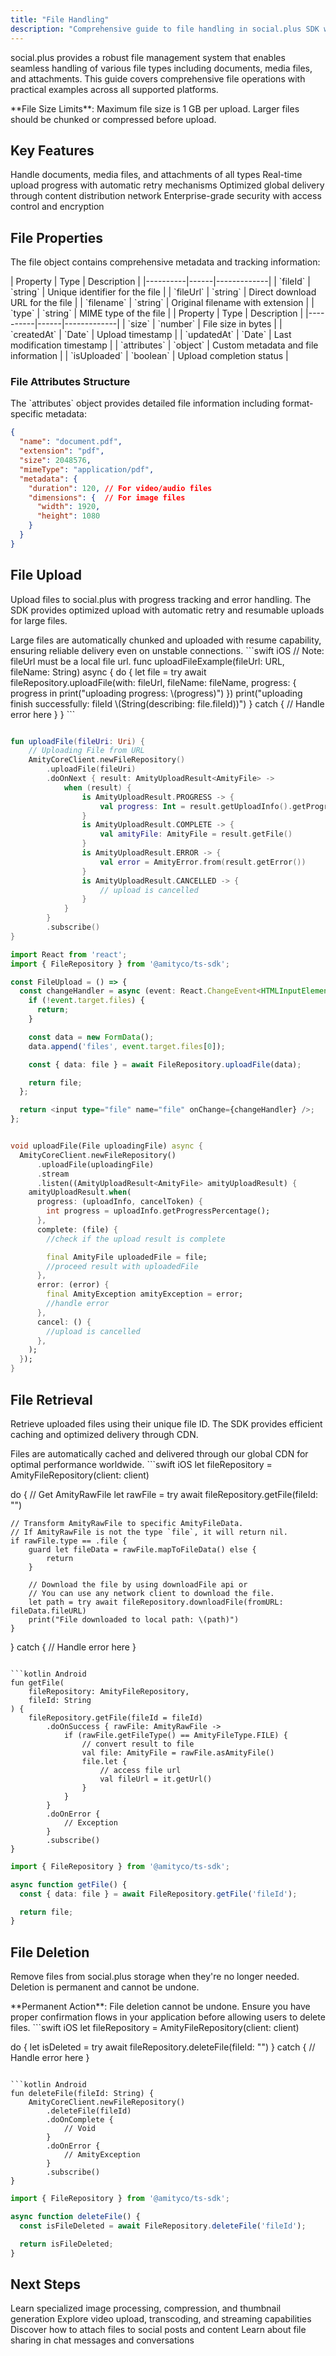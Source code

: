 ```yaml
---
title: "File Handling"
description: "Comprehensive guide to file handling in social.plus SDK with upload, download, and management capabilities"
---
```


social.plus provides a robust file management system that enables seamless handling of various file types including documents, media files, and attachments. This guide covers comprehensive file operations with practical examples across all supported platforms.

<Note>
**File Size Limits**: Maximum file size is 1 GB per upload. Larger files should be chunked or compressed before upload.
</Note>

## Key Features

<CardGroup cols={2}>
  <Card title="Universal File Support" icon="file">
    Handle documents, media files, and attachments of all types
  </Card>
  <Card title="Progress Tracking" icon="chart-line">
    Real-time upload progress with automatic retry mechanisms
  </Card>
  <Card title="CDN Delivery" icon="globe">
    Optimized global delivery through content distribution network
  </Card>
  <Card title="Secure Storage" icon="shield">
    Enterprise-grade security with access control and encryption
  </Card>
</CardGroup>

## File Properties

The file object contains comprehensive metadata and tracking information:

<AccordionGroup>
  <Accordion title="Core Properties" icon="file-lines">
    | Property | Type | Description |
    |----------|------|-------------|
    | `fileId` | `string` | Unique identifier for the file |
    | `fileUrl` | `string` | Direct download URL for the file |
    | `filename` | `string` | Original filename with extension |
    | `type` | `string` | MIME type of the file |
  </Accordion>
  
  <Accordion title="Metadata & Tracking" icon="tags">
    | Property | Type | Description |
    |----------|------|-------------|
    | `size` | `number` | File size in bytes |
    | `createdAt` | `Date` | Upload timestamp |
    | `updatedAt` | `Date` | Last modification timestamp |
    | `attributes` | `object` | Custom metadata and file information |
    | `isUploaded` | `boolean` | Upload completion status |
  </Accordion>
</AccordionGroup>

### File Attributes Structure

<Info>
The `attributes` object provides detailed file information including format-specific metadata:
</Info>

```json
{
  "name": "document.pdf",
  "extension": "pdf",
  "size": 2048576,
  "mimeType": "application/pdf",
  "metadata": {
    "duration": 120, // For video/audio files
    "dimensions": {  // For image files
      "width": 1920,
      "height": 1080
    }
  }
}
```

## File Upload

Upload files to social.plus with progress tracking and error handling. The SDK provides optimized upload with automatic retry and resumable uploads for large files.

<Tip>
Large files are automatically chunked and uploaded with resume capability, ensuring reliable delivery even on unstable connections.
</Tip>

<CodeGroup>
```swift iOS
// Note: fileUrl must be a local file url.
func uploadFileExample(fileUrl: URL, fileName: String) async {
    do {
        let file = try await fileRepository.uploadFile(with: fileUrl, fileName: fileName, progress: { progress in
            print("uploading progress: \(progress)")
        })
        print("uploading finish successfully: fileId \(String(describing: file.fileId))")
    } catch {
        // Handle error here
    }
}
```

```kotlin Android

fun uploadFile(fileUri: Uri) {
    // Uploading File from URL
    AmityCoreClient.newFileRepository()
        .uploadFile(fileUri)
        .doOnNext { result: AmityUploadResult<AmityFile> ->
            when (result) {
                is AmityUploadResult.PROGRESS -> {
                    val progress: Int = result.getUploadInfo().getProgressPercentage()
                }
                is AmityUploadResult.COMPLETE -> {
                    val amityFile: AmityFile = result.getFile()
                }
                is AmityUploadResult.ERROR -> {
                    val error = AmityError.from(result.getError())
                }
                is AmityUploadResult.CANCELLED -> {
                    // upload is cancelled
                }
            }
        }
        .subscribe()
}
```

```typescript TypeScript
import React from 'react';
import { FileRepository } from '@amityco/ts-sdk';

const FileUpload = () => {
  const changeHandler = async (event: React.ChangeEvent<HTMLInputElement>) => {
    if (!event.target.files) {
      return;
    }

    const data = new FormData();
    data.append('files', event.target.files[0]);

    const { data: file } = await FileRepository.uploadFile(data);

    return file;
  };

  return <input type="file" name="file" onChange={changeHandler} />;
};
```

```dart Flutter

void uploadFile(File uploadingFile) async {
  AmityCoreClient.newFileRepository()
      .uploadFile(uploadingFile)
      .stream
      .listen((AmityUploadResult<AmityFile> amityUploadResult) {
    amityUploadResult.when(
      progress: (uploadInfo, cancelToken) {
        int progress = uploadInfo.getProgressPercentage();
      },
      complete: (file) {
        //check if the upload result is complete

        final AmityFile uploadedFile = file;
        //proceed result with uploadedFile
      },
      error: (error) {
        final AmityException amityException = error;
        //handle error
      },
      cancel: () {
        //upload is cancelled
      },
    );
  });
}
```
</CodeGroup>

## File Retrieval

Retrieve uploaded files using their unique file ID. The SDK provides efficient caching and optimized delivery through CDN.

<Info>
Files are automatically cached and delivered through our global CDN for optimal performance worldwide.
</Info>

<CodeGroup>
```swift iOS
let fileRepository = AmityFileRepository(client: client)

do {
    // Get AmityRawFile
    let rawFile = try await fileRepository.getFile(fileId: "<file-id>")
    
    // Transform AmityRawFile to specific AmityFileData.
    // If AmityRawFile is not the type `file`, it will return nil.
    if rawFile.type == .file {
        guard let fileData = rawFile.mapToFileData() else {
            return
        }
        
        // Download the file by using downloadFile api or
        // You can use any network client to download the file.
        let path = try await fileRepository.downloadFile(fromURL: fileData.fileURL)
        print("File downloaded to local path: \(path)")
    }
} catch {
    // Handle error here
}
```

```kotlin Android
fun getFile(
    fileRepository: AmityFileRepository,
    fileId: String
) {
    fileRepository.getFile(fileId = fileId)
        .doOnSuccess { rawFile: AmityRawFile ->
            if (rawFile.getFileType() == AmityFileType.FILE) {
                // convert result to file
                val file: AmityFile = rawFile.asAmityFile()
                file.let {
                    // access file url
                    val fileUrl = it.getUrl()
                }
            }
        }
        .doOnError {
            // Exception
        }
        .subscribe()
}
```

```typescript TypeScript
import { FileRepository } from '@amityco/ts-sdk';

async function getFile() {
  const { data: file } = await FileRepository.getFile('fileId');

  return file;
}
```
</CodeGroup>


## File Deletion

Remove files from social.plus storage when they're no longer needed. Deletion is permanent and cannot be undone.

<Warning>
**Permanent Action**: File deletion cannot be undone. Ensure you have proper confirmation flows in your application before allowing users to delete files.
</Warning>

<CodeGroup>
```swift iOS
let fileRepository = AmityFileRepository(client: client)

do {
    let isDeleted = try await fileRepository.deleteFile(fileId: "<file-id>")
} catch {
    // Handle error here
}
```

```kotlin Android
fun deleteFile(fileId: String) {
    AmityCoreClient.newFileRepository()
        .deleteFile(fileId)
        .doOnComplete {
            // Void
        }
        .doOnError {
            // AmityException
        }
        .subscribe()
}
```

```typescript TypeScript
import { FileRepository } from '@amityco/ts-sdk';

async function deleteFile() {
  const isFileDeleted = await FileRepository.deleteFile('fileId');

  return isFileDeleted;
}
```
</CodeGroup>

## Next Steps

<CardGroup cols={2}>
  <Card title="Image Handling" icon="image" href="./image-handling">
    Learn specialized image processing, compression, and thumbnail generation
  </Card>
  <Card title="Video Handling" icon="video" href="./video-handling">
    Explore video upload, transcoding, and streaming capabilities
  </Card>
  <Card title="Posts Integration" icon="pen-to-square" href="/social-plus-sdk/social/content-management/posts/overview">
    Discover how to attach files to social posts and content
  </Card>
  <Card title="Chat Files" icon="message" href="/social-plus-sdk/chat/messaging-features/message-creation/send-a-message">
    Learn about file sharing in chat messages and conversations
  </Card>
</CardGroup>